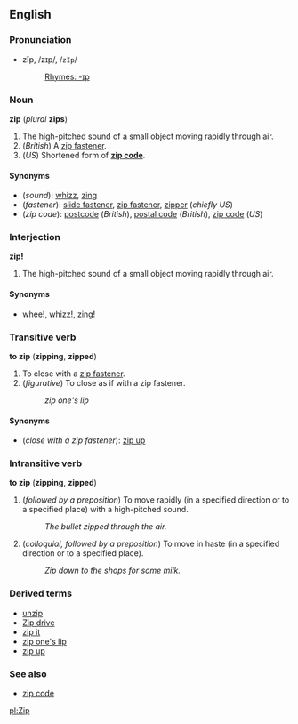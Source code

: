 ==English==
===Pronunciation===
*zĭp, /zɪp/, /<tt>zIp</tt>/
*:[[Rhymes:English:-ɪp|Rhymes: -ɪp]]

===Noun===
'''zip''' (''plural'' '''zips''')

#The high-pitched sound of a small object moving rapidly through air.
#(''British'') A [[zip fastener]].
#(''US'') Shortened form of '''[[zip code]]'''.

====Synonyms====
*(''sound''): [[whizz]], [[zing]]
*(''fastener''): [[slide fastener]], [[zip fastener]], [[zipper]] (''chiefly US'')
*(''zip code''): [[postcode]] (''British''), [[postal code]] (''British''), [[zip code]] (''US'')

===Interjection===
'''zip!'''

#The high-pitched sound of a small object moving rapidly through air.

====Synonyms====
*[[whee]]!, [[whizz]]!, [[zing]]!

===Transitive verb===
'''to zip''' ('''zipping''', '''zipped''')

#To close with a [[zip fastener]].
#(''figurative'') To close as if with a zip fastener.
#:''zip one's lip''

====Synonyms====
*(''close with a zip fastener''): [[zip up]]

===Intransitive verb===
'''to zip''' ('''zipping''', '''zipped''')

#(''followed by a preposition'') To move rapidly (in a specified direction or to a specified place) with a high-pitched sound.
#:''The bullet zipped through the air.''
#(''colloquial, followed by a preposition'') To move in haste (in a specified direction or to a specified place).
#:''Zip down to the shops for some milk.''

===Derived terms===
*[[unzip]]
*[[Zip drive]]
*[[zip it]]
*[[zip one's lip]]
*[[zip up]]

===See also===
*[[zip code]]

[[pl:Zip]]